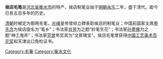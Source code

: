 '''侯店毛笔'''是[[河北省|河北省]][[衡水市|衡水市]]的特产，侯店制笔业始于[[明朝|明朝]][[永乐_(明朝)|永乐]]二年，盛于清代，距今已有五百多年的历史。

[[清朝|清朝]]时被定为御用毛笔，[[光绪|光绪]]皇帝曾经立碑表彰侯店的制笔业；中国前国家主席[[李先念|李先念]]为侯店提名为“笔乡”；书法家[[肖劳|肖劳]]为之题“妙笔生花”；书法家[[孙墨佛|孙墨佛]]为之题“神工鬼斧”；书法家[[范曾|范曾]]夸奖其为“文房瑰宝”。侯店毛笔曾获得[[中国工艺美术百花奖|中国工艺美术百花奖]]和天津出口免检证书。

{{四大毛笔}}
[[Category:毛筆|Category:毛筆]]
[[Category:衡水文化|Category:衡水文化]]
